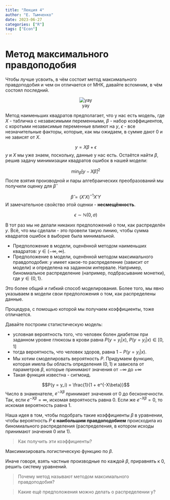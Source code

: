 ```yaml
---
title: "Лекция 4"
author: "Е. Тымченко"
date: 2023-06-27
categories: ["R"]
tags: ["Econ"]
---
```


# Метод максимального правдоподобия

Чтобы лучше усвоить, в чём состоит метод максимального правдоподобия и чем он отличается от МНК, давайте вспомним, в чём состоял последний.

<center>

![yay](https://raw.githubusercontent.com/ETymch/Econometrics_2023/main/Pics/yay_statistics.gif)

</center>

Метод наименьших квадратов предполагает, что у нас есть модель, где $X$ - табличка с независимыми переменными, $\beta$ - набор коэффициентов, с коротыми независимые переменные влияют на $y$, $\epsilon$ - все незначительные факторы, которые, как мы ожидаем, в сумме дают 0 и не зависят от $X$.

$$y = X\beta + \epsilon$$
$y$ и $X$ мы уже знаем, поскольку, данные у нас есть. Остаётся найти $\beta$, решив задачу минимизации квадратов ошибок в нашей модели:

$$\min_{\hat{\beta}} [y - X\hat{\beta}]^2$$
После взятия производной и пары алгебраических преобразований мы получили оценку для $\hat{\beta}$

$$\hat{\beta} = (X'X)^{-1}X'Y$$
И замечательное свойство этой оценки - **несмещённость**.

$$\epsilon \sim \mathbb{N}(0,\sigma)$$

В тот раз мы не делали никаких предположений о том, как распределён $y$. Всё, что мы сделали - это провели такую линию, чтобы сумма квадратов ошибок в выборке была минимальной. 

* Предположение в модели, оценённой методом наименьших квадратов: $y \in (-\infty, \infty)$.
* Предположение в модели, оценённой методом максимального правдоподобия: $у$ имеет какое-то распределение (зависит от модели) и определена на заданном интервале. Например, биномиальное распределение (например, подбрасывание монетки), где $y \in \{0, 1\}$.

Это более общий и гибкий способ моделирования. Более того, мы явно указываем в модели свои предположения о том, как распределены данные.

Процедура, с помощью которой мы получаем коэффициенты, тоже отличается.

Давайте построим статистическую модель:

* условная вероятность того, что человек болен диабетом при заданном уровне глюкозы в крови равна $P(y = y_i | x)$, $P(y = y_i | x) \in [0, 1]$
* тогда вероятность, что человек здоров, равна $1 - P(y = y_i | x)$.
* Мы хотим смоделировать вероятность $P$. Придумаем функцию, которая имела бы область определения $(0,1)$ и зависела от параметров $\beta$, которые принимают значения от $-\infty$ до $+\infty$
* Такая функция известна - сигмоид.

$$P(y = y_i) = \frac{1}{1 + e^{-X\beta}}$$
Число в знаменателе, $e^{-X\beta}$ принимает значения от 0 до бесконечности. Так, если $e^{-X\beta} = \infty$, искомая вероятность равна 0. Если же $e^{-X\beta} = 0$, то искомая вероятность равна 1.

Наша идея в том, чтобы подобрать такие коэффициенты $\beta$ в уравнении, чтобы вероятность $P$  **с наибольшим правдоподобием** происходила из биномиального распределения (распределения, в котором исходы принимают значения 0 или 1).

> Как получить эти коэффициенты?

Максимизировать логистическую функцию по $\beta$.

Иначе говоря, взять частные производные по каждой $\beta$, приравнять к 0, решить систему уравнений.

> Почему метод называют методом максимального правдоподобия?

> Какие ещё предположения можно делать о распределении y?